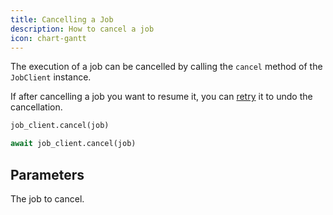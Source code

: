 ```yaml
---
title: Cancelling a Job
description: How to cancel a job
icon: chart-gantt
---
```


The execution of a job can be cancelled by calling the `cancel` method of the `JobClient` instance.

If after cancelling a job you want to resume it, you can [retry](/api-reference/workflows/retrying-job) it to undo the cancellation.

<RequestExample>

```python Python (Sync)
job_client.cancel(job)
```

```python Python (Async)
await job_client.cancel(job)
```

</RequestExample>

## Parameters

<ParamField path="job" type="Job">
  The job to cancel.
</ParamField>

